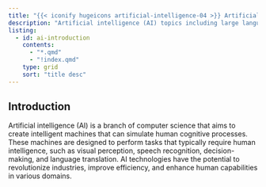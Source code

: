 ```yaml
---
title: "{{< iconify hugeicons artificial-intelligence-04 >}} Artificial Intelligence"
description: "Artificial intelligence (AI) topics including large language models (LLMs), deep learning and machine learning, speech recognition, natural language processing (NLP), etc."
listing:
  - id: ai-introduction
    contents:
      - "*.qmd"
      - "!index.qmd"
    type: grid
    sort: "title desc"
---
```


## Introduction

Artificial intelligence (AI) is a branch of computer science that aims to create intelligent machines that can simulate human cognitive processes. These machines are designed to perform tasks that typically require human intelligence, such as visual perception, speech recognition, decision-making, and language translation. AI technologies have the potential to revolutionize industries, improve efficiency, and enhance human capabilities in various domains.

::: {#ai-introduction}
:::